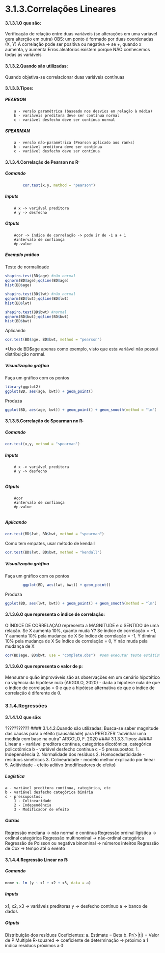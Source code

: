 # 3.1.3.Correlações Lineares
#### 3.1.3.1.O que são: 
Verificação de relação entre duas variáveis (se alterações em uma variável gera alterção em outra)
OBS: um ponto é formado por duas coordenadas (X, Y)
A correlação pode ser positiva ou negativa -> se +, quando x aumenta, y aumenta
Erros aleatórios existem porque NÃO conhecemos todas as variáveis

#### 3.1.3.2.Quando são utilizadas: 
Quando objetiva-se correlacionar duas variáveis contínuas

#### 3.1.3.3.Tipos:
##### PEARSON
        a - versão paramétrica (baseado nos desvios em relação à média)
        b - variáveis preditora deve ser contínua normal
        c - variável desfecho deve ser contínua normal

##### SPEARMAN
        a - versão não-paramétrica (Pearson aplicado aos ranks)
        b - variável preditora deve ser contínua
        c - variável desfecho deve ser contínua
    
#### 3.1.3.4.Correlação de Pearson no R:
##### Comando
``` r
        cor.test(x,y, method = "pearson")
```
##### Inputs
        # x -> variável preditora
        # y -> desfecho

##### Otputs
        #cor -> índice de correlação -> pode ir de -1 a + 1
        #intervalo de confiança
        #p-value

##### Exemplo prático
Teste de normalidade
``` r
shapiro.test(BD$age) #não normal
qqnorm(BD$age);qqline(BD$age)
hist(BD$age) 

shapiro.test(BD$lwt) #não normal
qqnorm(BD$lwt);qqline(BD$lwt)
hist(BD$lwt)

shapiro.test(BD$bwt) #normal
qqnorm(BD$bwt);qqline(BD$bwt)
hist(BD$bwt)
``` 
Aplicando
``` r
cor.test(BD$age, BD$bwt, method = "pearson")
``` 
*Uso de BD$age apenas como exemplo, visto que esta variável não possui distribuição normal. 
       
##### Visualização gráfica
Faça um gráfico com os pontos
``` r
library(ggplot2)
ggplot(BD, aes(age, bwt)) + geom_point()
```         
Produza
``` r
ggplot(BD, aes(age, bwt)) + geom_point() + geom_smooth(method = "lm")
``` 

#### 3.1.3.5.Correlação de Spearman no R:
##### Comando
``` r
cor.test(x,y, method = "spearman")
```        
##### Inputs
        # x -> variável preditora
        # y -> desfecho
        
##### Otputs
        #cor
        #intervalo de confiança
        #p-value
        
##### Aplicando
``` r
cor.test(BD$lwt, BD$bwt, method = "spearman")
```  
Como tem empates, usar método de kendall
``` r
cor.test(BD$lwt, BD$bwt, method = "kendall")
```       
##### Visualização gráfica
Faça um gráfico com os pontos
``` r
        ggplot(BD, aes(lwt, bwt)) + geom_point()
```          
Produza
``` r
ggplot(BD, aes(lwt, bwt)) + geom_point() + geom_smooth(method = "lm")
``` 
#### 3.1.3.6.O que representa o índice de correlação: 
O ÍNDICE DE CORRELAÇÃO representa a MAGNITUDE  e o SENTIDO de uma relação.
Se X aumenta 10%, quanto muda Y?
Se índice de correlação  = +1, Y aumenta 10% pela mudança de X
Se índice de correlação  = -1, Y diminui 10% pela mudança de X
Se índice de correlação  = 0, Y não muda pela mudança de X
``` r
cor(BD$age, BD$bwt, use = "complete.obs")  #sem executar teste estátistico
```         
#### 3.1.3.6.O que representa o valor de p: 
Mensurar o quão improváveis são as observações em um cenário hipotético na vigência da hipótese nula (ARGOLO, 2020) - dada a hipótese nula de que o índice de correlação = 0 e que a hipótese alternativa de que o índice de correlação é diferente de 0.


### 3.1.4.Regressões
#### 3.1.4.1.O que são: 
???????????
#### 3.1.4.2.Quando são utilizadas: 
Busca-se saber magnitude das causas para o efeito (causalidade) para PREDIZER "advinhar uma medida com base na outra" ARGOLO, F. 2020
#### 3.1.3.3.Tipos:
##### Linear
        a - variável preditora contínua, categórica dicotômica, categórica policotômica
        b - variável desfecho contínua
        c - 5 pressupostos:
            1. Independência
            2. Normalidade dos resíduos
            2. Homocedasticidade - resíduos simétricos
            3. Colinearidade - modelo melhor explicado por linear
            5. Aditividade - efeito aditivo (modificadores de efeito)

##### Logística
    a - variável preditora contínua, categórica, etc
    b - variável desfecho categórica binária
    c - pressupostos:
        1 - Colinearidade
        2 - Independência
        3 - Modificador de efeito

##### Outras
Regressão mediana -> não normal e contínua
Regressão ordinal ligística -> ordinal categórica
Regressão multinominal -> não-ordinal categórica
Regressão de Poisson ou negativa binominal -> números inteiros
Regressão de Cox -> tempo até o evento

#### 3.1.4.4.Regressão Linear no R:
##### Comando
``` r
nome <- lm (y ~ x1 + x2 + x3, data = a)
```                             
##### Inputs
x1, x2, x3 -> variáveis preditoras
y -> desfecho contínuo
a -> banco de dados
                            
##### Otputs
Distribuição dos resíduos
Coeficientes:
      a. Estimate = Beta
      b. Pr(>|t|) = Valor de P
Multiple R-squared -> coeficiente de determinação -> próximo a 1 indica resíduos próximos a 0
         
